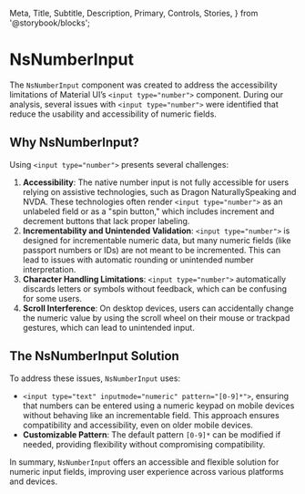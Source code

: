   Meta,
  Title,
  Subtitle,
  Description,
  Primary,
  Controls,
  Stories,
} from '@storybook/blocks';

<Meta of={NsNumberInput} />

# NsNumberInput

The `NsNumberInput` component was created to address the accessibility limitations of Material UI’s `<input type="number">` component. During our analysis, several issues with `<input type="number">` were identified that reduce the usability and accessibility of numeric fields.

<Primary />

## Why NsNumberInput?
Using `<input type="number">` presents several challenges:

1. **Accessibility**: The native number input is not fully accessible for users relying on assistive technologies, such as Dragon NaturallySpeaking and NVDA. These technologies often render `<input type="number">` as an unlabeled field or as a "spin button," which includes increment and decrement buttons that lack proper labeling.
2. **Incrementability and Unintended Validation**: `<input type="number">` is designed for incrementable numeric data, but many numeric fields (like passport numbers or IDs) are not meant to be incremented. This can lead to issues with automatic rounding or unintended number interpretation.
3. **Character Handling Limitations**: `<input type="number">` automatically discards letters or symbols without feedback, which can be confusing for some users.
4. **Scroll Interference**: On desktop devices, users can accidentally change the numeric value by using the scroll wheel on their mouse or trackpad gestures, which can lead to unintended input.

## The NsNumberInput Solution
To address these issues, `NsNumberInput` uses:
- `<input type="text" inputmode="numeric" pattern="[0-9]*">`, ensuring that numbers can be entered using a numeric keypad on mobile devices without behaving like an incrementable field. This approach ensures compatibility and accessibility, even on older mobile devices.
- **Customizable Pattern**: The default pattern `[0-9]*` can be modified if needed, providing flexibility without compromising compatibility.

In summary, `NsNumberInput` offers an accessible and flexible solution for numeric input fields, improving user experience across various platforms and devices.
